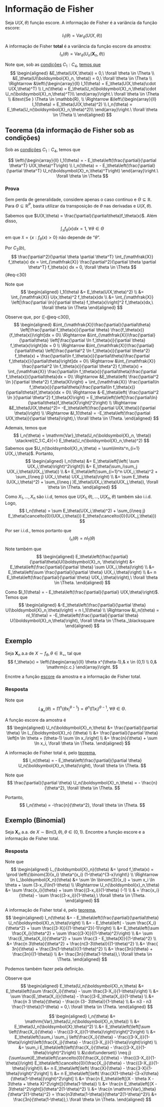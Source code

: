 # Informação de Fisher

Seja $U(X,\theta)$ função escore. A informação de Fisher é a variância da função escore:
$$
I_1(\theta) = \mathrm{Var}_\theta(U(X,\theta))
$$

A informação de Fisher **total** é a variância da função escore da amostra:
$$
I_n(\theta) = \mathrm{Var}_\theta(U_n(\boldsymbol{X}_n,\theta))
$$

Note que, sob as [condições](escore.qmd#sec-condioces) $C_1:C_4$, [temos que](escore.qmd#sec-teo-condicoes)
$$
\begin{aligned}
&E_\theta(U(X,\theta)) = 0,\ \forall \theta \in \Theta \\
&E_\theta(U(\boldsymbol{X}_n, \theta)) = 0,\ \forall \theta \in \Theta \\
\Rightarrow &\left\{\begin{array}{ll}
I_1(\theta) = E_\theta(U(X,\theta)\cdot U(X,\theta)^T) \\
I_n(\theta) = E_\theta(U_n(\boldsymbol{X}_n,\theta)\cdot U_n(\boldsymbol{X}_n,\theta)^T)\\
\end{array}\right.\ \forall \theta \in \Theta \\
&\text{Se } \Theta \in \mathbb{R}, \\
\Rightarrow &\left\{\begin{array}{ll}
I_1(\theta) = E_\theta(U(X,\theta)^2) \\
I_n(\theta) = E_\theta(U_n(\boldsymbol{X}_n,\theta)^2)\\
\end{array}\right.\ \forall \theta \in \Theta \\
\end{aligned}
$$

## Teorema (da informação de Fisher sob as condições) {#sec-teo-infofisher}

Sob as [condições](escore.qmd#sec-condioces) $C_1:C_4$, temos que

$$
\left\{\begin{array}{ll}
I_1(\theta) = - E_\theta\left(\frac{\partial}{\partial \theta^T} U(X,\theta)^T\right) \\
I_n(\theta) = - E_\theta\left(\frac{\partial}{\partial \theta^T} U_n(\boldsymbol{X}_n,\theta)^T\right)
\end{array}\right.\ \forall \theta \in \Theta
$$

### Prova

Sem perda de generalidade, considere apenas o caso contínuo e $\Theta \subseteq \mathbb{R}$. Para $\Theta \subseteq \mathbb{R}^P$, basta utilizar
da transposição de $\theta$ nas derivadas e $U(X,\theta)$.

Sabemos que $U(X,\theta) = \frac{\partial}{\partial\theta}f_\theta(x)$. Além disso,
$$
\int_{\mathfrak{X}} f_\theta(x) dx = 1,\ \forall \theta \in \Theta
$$
em que $\mathfrak{X} = \{x : f_\theta(x) > 0\}$ não depende de "$\theta$".

Por $C_3(b)$,
$$
\frac{\partial^2}{\partial \theta \partial \theta^T} \int_{\mathfrak{X}} f_\theta(x) dx
= \int_{\mathfrak{X}} \frac{\partial^2}{\partial \theta \partial \theta^T} f_\theta(x) dx = 0, \forall \theta \in \Theta
$$ {#eq-c30}

Note que
$$
\begin{aligned}
I_1(\theta) &= E_\theta(U(X,\theta)^2) \\
&= \int_{\mathfrak{X}} U(x,\theta)^2 f_\theta(x)dx \\
&= \int_{\mathfrak{X}} \left[\frac{\partial \ln}{\partial \theta} f_\theta(x)\right]^2 f_\theta(x)dx,\ \forall \theta \in \Theta
\end{aligned}
$$ 

Observe que, por ([-@eq-c30]), 
$$
\begin{aligned}
&\int_{\mathfrak{X}}\frac{\partial}{\partial\theta} \left[\frac{\partial f_\theta(x)}{\partial \theta} \frac{f_\theta(x)}{f_\theta(x)}\right]dx = 0\\
\Rightarrow &\int_{\mathfrak{X}}\frac{\partial}{\partial\theta} \left[\frac{\partial \ln f_\theta(x)}{\partial \theta} f_\theta(x)\right]dx = 0 \\
\Rightarrow &\int_{\mathfrak{X}}\frac{\partial}{\partial\theta}
\left[\frac{\partial^2 \ln f_\theta(x)}{\partial \theta^2} f_\theta(x) +
\frac{\partial\ln f_\theta(x)}{\partial\theta}\frac{\partial f_\theta(x)}{\partial\theta}\right]dx = 0\\
\Rightarrow &\int_{\mathfrak{X}}
\frac{\partial^2 \ln f_\theta(x)}{\partial \theta^2} f_\theta(x) +
\int_{\mathfrak{X}} \frac{\partial\ln f_\theta(x)}{\partial\theta}\frac{\partial f_\theta(x)}{\partial\theta}dx = 0\\
\Rightarrow &E_\theta\left(
\frac{\partial^2 \ln }{\partial \theta^2} f_\theta(X)\right) +
\int_{\mathfrak{X}} \frac{\partial\ln f_\theta(x)}{\partial\theta}\frac{\partial\ln f_\theta(x)}{\partial\theta}f_\theta(x)dx = 0\\
\Rightarrow &-E_\theta\left(
\frac{\partial^2 \ln }{\partial \theta^2} f_\theta(X)\right) =
E_\theta\left(\left[\frac{\partial\ln}{\partial\theta}f_\theta(X)\right]^2\right) \\
\Rightarrow &E_\theta(U(X,\theta)^2)= -E_\theta\left(\frac{\partial U(X,\theta)}{\partial \theta}\right) \\
\Rightarrow &I_1(\theta) = -E_\theta\left(\frac{\partial U(X,\theta)}{\partial \theta}\right),\ \forall \theta \in \Theta.
\end{aligned}
$$

Ademais, temos que
$$
I_n(\theta) = \mathrm{Var}_\theta(U_n(\boldsymbol{X}_n, \theta)) \stackrel{C_1:C_4}{=} E_\theta(U_n(\boldsymbol{X}_n,\theta)^2)
$$
Sabemos que $U_n(\boldsymbol{X}_n,\theta) = \sum\limits^n_{i=1} U(X_i,\theta)$. Portanto,
$$
\begin{aligned}
I_n(\theta) &= E_\theta\left[\left( \sum U(X_i,\theta)\right)^2\right]\\
&= E_\theta(\sum_i\sum_j U(X_i,\theta)U(X_j,\theta)) \\
&= E_\theta\left(\sum_{i=1}^n U(X_i,\theta)^2 + \sum_{i\neq j} U(X_i,\theta) U(X_j,\theta)\right) \\
&= \sum E_\theta (U(X_i,\theta)^2) + \sum_{i\neq j }E_\theta(U(X_i,\theta)U(X_j,\theta)), \forall \theta \in \Theta.
\end{aligned}
$$

Como $X_1,\dots,X_n$ são i.i.d, temos que $U(X_1,\theta),\dots,U(X_n,\theta)$ também são i.i.d. Logo,
$$
I_n(\theta) = \sum E_\theta(U(X_i,\theta)^2) + \sum_{i\neq j} E_\theta(\cancelto{0}{U(X_i,\theta)}) E_\theta(\cancelto{0}{U(X_j,\theta)})
$$

Por ser i.i.d., temos portanto que
$$
I_n(\theta) = nI_1(\theta)
$$

Note também que
$$
\begin{aligned}
E_\theta\left(\frac{\partial}{\partial\theta}U(\boldsymbol{X}_n, \theta)\right) &= E_\theta\left(\frac{\partial}{\partial \theta} \sum U(X_i,\theta)\right) \\
&= E_\theta\left(\sum \frac{\partial}{\partial \theta} U(X_i,\theta)\right) \\
&= n E_\theta\left(\frac{\partial}{\partial \theta} U(X_i,\theta)\right),\ \forall \theta \in \Theta.
\end{aligned}
$$

Como $I_1(\theta) = - E_\theta\left(\frac{\partial}{\partial} U(X,\theta)\right)$. Temos que
$$
\begin{aligned}
&-E_\theta\left(\frac{\partial}{\partial \theta} U(\boldsymbol{X}_n,\theta)\right) = n I_1(\theta) \\
\Rightarrow &I_n(\theta) = nI_1(\theta) = -E_\theta\left(\frac{\partial}{\partial \theta} U(\boldsymbol{X}_n,\theta)\right), \forall \theta \in \Theta._\blacksquare
\end{aligned}
$$

## Exemplo

Seja $\boldsymbol{X}_n$ a.a de $X\sim f_\theta, \theta\in \mathbb{R}_+$, tal que
$$
f_\theta(x) = \left\{\begin{array}{ll}
\theta x^{\theta-1},& x \in (0,1) \\
0,& \mathrm{c.c.}
\end{array}\right.
$$

Encntre a função [escore](escore.qmd) da amostra e a informação de Fisher total.

### Resposta

Note que
$$
L_{\boldsymbol{X}_n}(\theta) = \prod^n \left\{ \theta x_i^{\theta-1}\right\} = \theta^n (\prod x_i)^{\theta-1},\ \forall \theta \in \Theta.
$$

A função escore da amostra é
$$
\begin{aligned}
U_n(\boldsymbol{X}_n,\theta) &= \frac{\partial}{\partial \theta} \ln L_{\boldsymbol{X}_n} (\theta) \\
&= \frac{\partial}{\partial \theta} \left[n \ln \theta + (\theta-1) \sum \ln x_i\right] \\
&= \frac{n}{\theta} + \sum \ln x_i, \forall \theta \in \Theta.
\end{aligned}
$$

A informação de Fisher total é, pelo [teorema](escore.qmd#sec-teo-infofisher),
$$
I_n(\theta) = - E_\theta\left(\frac{\partial}{\partial \theta} U_n(\boldsymbol{X}_n,\theta)\right), \forall \theta \in \Theta.
$$

Note que
$$
\frac{\partial}{\partial \theta} U_n(\boldsymbol{X}_n,\theta) = - \frac{n}{\theta^2}, \forall \theta \in \Theta.
$$

Portanto,
$$
I_n(\theta) = -\frac{n}{\theta^2}, \forall \theta \in \Theta.
$$

## Exemplo (Binomial)

Seja $\boldsymbol{X}_n$ a.a. de $X \sim \mathrm{Bin}(3,\theta), \theta \in (0,1)$. Encontre a função escore e a informação
de Fisher total.

### Resposta

Note que
$$
\begin{aligned}
L_{\boldsymbol{X}_n}(\theta) &= \prod f_\theta(x) = \prod \left\{\binom{3}{x_i} \theta^{x_i} (1-\theta)^{3-x}\right\} \\
\Rightarrow \ln L_\boldsymbol{X_n}(\theta) &= \sum \ln \binom{3}{x_i} + \sum x_i \ln \theta + \sum (3-x_i)\ln(1-\theta) \\
\Rightarrow U_n(\boldsymbol{x}_n,\theta) &= \sum \frac{x_i}{\theta} + \sum \frac{(3-x_i)}{1-\theta} (-1) \\
& = \frac{x_i}{\theta} - \sum \frac{(3-x_i)}{1-\theta},\ \forall \theta \in \Theta.
\end{aligned}
$$

A informação de Fisher total é, pelo [teorema](escore.qmd#sec-teo-infofisher),
$$
\begin{aligned}
I_n(\theta) &= - E_\theta\left(\frac{\partial}{\partial\theta} U_n(\boldsymbol{X}_n,\theta)\right) \\
&= - E_\theta\left( - \sum \frac{X_i}{\theta^2} + \sum \frac{(3-X)}{(1-\theta)^2}(-1)\right) \\
&= E_\theta\left(\sum \frac{X_i}{\theta^2} + \sum \frac{(3-X)}{(1-\theta)^2}\right) \\
&= \sum \frac{E_\theta(X_i)}{\theta^2} + \sum \frac{3 - E_\theta(X)}{(1-\theta)^2} \\
&= \frac{n 3\theta}{\theta^2} + \frac{n(3-3\theta)}{(1-\theta)^2} \\
&= \frac{ 3n}{\theta} + \frac{3n(1-\theta)}{(1-\theta)^2} \\
&= \frac{3n}{\theta} + \frac{3n}{(1-\theta)} \\
&= \frac{3n}{\theta(1-\theta)},\ \forall \theta \in \Theta.
\end{aligned}
$$

Podemos também fazer pela definição.


Observe que
$$
\begin{aligned}
E_\theta(U_n(\boldsymbol{X}_n,\theta) &= E_\theta\left(\sum \frac{X_i}{\theta} - \sum \frac{3-X_i}{1-\theta}\right) \\
&= \sum \frac{E_\theta(X_i)}{\theta} - \frac{(3-E_\theta(X_i)}{1-\theta} \\
&= \frac{n 3 \theta}{\theta} - \frac{n (3- 3\theta)}{1-\theta} \\
&= n3 - n3 \frac{1-\theta}{1-\theta} = 0,\ \forall \theta \in \Theta.
\end{aligned}
$$

$$
\begin{aligned}
I_n(\theta) &= \mathrm{Var}_\theta(U_n(\boldsymbol{X}_n,\theta)) \\
&= E_\theta(U_n(\boldsymbol{X},\theta)^2) \\
&= E_\theta\left(\left[\sum \left(\frac{X_i}{\theta} - \frac{(3-X_i)}{1-\theta}\right)\right]^2\right) \\
&= E_\theta\left(\sum_i \sum_j \left(\frac{X_i}{\theta} - \frac{(3-X_i)}{1-\theta}\right)\left(\frac{X_j}{\theta} - \frac{(3-X_j)}{1-\theta}\right)\right) \\
&= \sum_i E_\theta\left(\left(\frac{X_i}{\theta} - \frac{(3-X_i)}{1-\theta}\right)^2\right) \\
&\cdot\underset{i \neq j}{\sum\sum}E_\theta\left(\cancelto{0}{\frac{X_i}{\theta} - \frac{(3-X_i)}{1-\theta}}\right)
E_\theta\left(\cancelto{0}{\frac{X_j}{\theta} - \frac{(3-X_j)}{1-\theta}}\right)\\
&= n E_\theta\left[\left( \frac{X}{\theta} - \frac{3-X}{1-\theta}\right)^2\right] \\
&= n E_\theta\left[\left( \frac{X(1-\theta)-(3-x)\theta}{\theta(1-\theta)}\right)^2\right] \\
&= \frac{n E_\theta\left[(X - \theta X - 3\theta + \theta X)^2\right]}{\theta(1-\theta)} \\
&= \frac{n E_\theta\left[(X - 3\theta)^2\right]}{\theta^2(1-\theta)^2} \\
&= \frac{n \mathrm{Var}_\theta}{\theta^2(1-\theta)^2} = \frac{n3\theta(1-\theta)}{\theta^2(1-\theta)^2}\\
&= \frac{3n}{\theta(1-\theta)},\ \forall \theta \in \Theta.
\end{aligned}
$$
